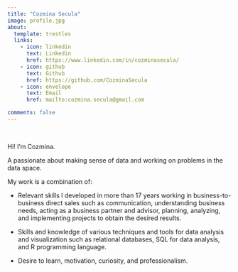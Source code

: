 ```yaml
---
title: "Cozmina Secula"
image: profile.jpg
about:
  template: trestles
  links: 
    - icon: linkedin
      text: Linkedin
      href: https://www.linkedin.com/in/cozminasecula/
    - icon: github
      text: Github
      href: https://github.com/CozminaSecula
    - icon: envelope
      text: Email
      href: mailto:cozmina.secula@gmail.com

comments: false
---
```


<br>

Hi! I'm Cozmina.

A passionate about making sense of data and working on problems in the data space.

My work is a combination of:

-   Relevant skills I developed in more than 17 years working in business-to-business direct sales such as communication, understanding business needs, acting as a business partner and advisor, planning, analyzing, and implementing projects to obtain the desired results.

-   Skills and knowledge of various techniques and tools for data analysis and visualization such as relational databases, SQL for data analysis, and R programming language.

-   Desire to learn, motivation, curiosity, and professionalism.

